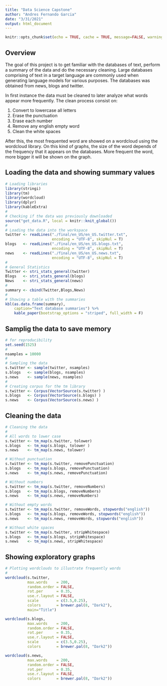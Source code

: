 ```yaml
---
title: "Data Science Capstone"
author: "Andres Fernando Garcia"
date: "3/31/2021"
output: html_document
---
```


```r
knitr::opts_chunk$set(echo = TRUE, cache = TRUE, message=FALSE, warning = FALSE)
```

## Overview
The goal of this project is to get familiar with the databases of text, perform a summary of the data and do the necessary cleaning.
Large databases comprising of text in a target language are commonly used when generating language models for various purposes.
The databases was obtained from news, blogs and twitter.

In first instance the data must be cleaned to later analyze what words appear more frequently.
The clean process consist on:

1. Convert to lowercase all letters
2. Erase the punctuation
3. Erase each number
4. Remove any english empty word
5. Clean the white spaces

After this, the most frequented word are showed on a wordcloud using the wordcloud library.
On this kind of graphs, the size of the word depends of the frequency that it appears on the databases.
More frequent the word, more bigger it will be shown on the graph.

## Loading the data and showing summary values 

```r
# Loading libraries
library(stringi)
library(tm)
library(wordcloud)
library(dplyr)
library(kableExtra)
#
# Checking if the data was previously downloaded
source("get_data.R", local = knitr::knit_global())
#
# Loading the data into the workspace
twitter <- readLines("./final/en_US/en_US.twitter.txt", 
                     encoding = "UTF-8", skipNul = T)
blogs   <- readLines("./final/en_US/en_US.blogs.txt", 
                     encoding = "UTF-8", skipNul = T)
news    <- readLines("./final/en_US/en_US.news.txt", 
                     encoding = "UTF-8", skipNul = T)
#
# General Statistics 
Twitter <- stri_stats_general(twitter)
Blogs   <- stri_stats_general(blogs)
News    <- stri_stats_general(news)
#
summary <- cbind(Twitter,Blogs,News)
#
# Showing a table with the summaries
kbl(as.data.frame(summary),
    caption="Text database summaries") %>%
    kable_paper(bootstrap_options = "striped", full_width = F)
```
## Samplig the data to save memory

```r
# for reproducibility
set.seed(1525)
#
nsamples = 10000
#
# Sampling the data
s.twitter <- sample(twitter, nsamples)
s.blogs   <- sample(blogs, nsamples)
s.news    <- sample(news, nsamples)
#
# Creating corpus for the tm library
s.twitter <- Corpus(VectorSource(s.twitter) )  
s.blogs   <- Corpus(VectorSource(s.blogs) )
s.news    <- Corpus(VectorSource(s.news) )
```

## Cleaning the data

```r
# Cleaning the data
#
# All words to lower case
s.twitter <- tm_map(s.twitter, tolower)  
s.blogs   <- tm_map(s.blogs, tolower )
s.news    <- tm_map(s.news, tolower)

# Without punctuation
s.twitter <- tm_map(s.twitter, removePunctuation)  
s.blogs   <- tm_map(s.blogs, removePunctuation)
s.news    <- tm_map(s.news, removePunctuation)

# Without numbers
s.twitter <- tm_map(s.twitter, removeNumbers)  
s.blogs   <- tm_map(s.blogs, removeNumbers)
s.news    <- tm_map(s.news, removeNumbers)

# Without empty words
s.twitter <- tm_map(s.twitter, removeWords, stopwords("english"))
s.blogs   <- tm_map(s.blogs, removeWords, stopwords("english"))
s.news    <- tm_map(s.news, removeWords, stopwords("english"))

# Without white spaces
s.twitter <- tm_map(s.twitter, stripWhitespace)  
s.blogs   <- tm_map(s.blogs, stripWhitespace)
s.news    <- tm_map(s.news, stripWhitespace)
```

## Showing exploratory graphs

```r
# Plotting wordclouds to illustrate frequently words
#
wordcloud(s.twitter, 
          max.words    = 200, 
          random.order = FALSE,
          rot.per      = 0.35, 
          use.r.layout = FALSE,
          scale        = c(3.5,0.25),
          colors       = brewer.pal(8, "Dark2"),
          main="Title")
```
```r
wordcloud(s.blogs, 
          max.words    = 200, 
          random.order = FALSE,
          rot.per      = 0.35, 
          use.r.layout = FALSE,
          scale        = c(3.5,0.25),
          colors       = brewer.pal(8, "Dark2"))
```

```r
wordcloud(s.news, 
          max.words    = 200, 
          random.order = FALSE,
          rot.per      = 0.35, 
          use.r.layout = FALSE,
          colors       = brewer.pal(8, "Dark2"))
```




